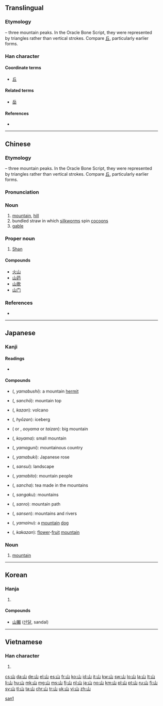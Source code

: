 {{CJK Unified Ideographs character info|hex=5C71}}
==Translingual==
{{stroke order|strokes=3}}
{{stroke order|type=animate}}
{{stroke order|type=cursive}}

===Etymology===
{{liushu|i}} – three mountain peaks. In the Oracle Bone Script, they were represented by triangles rather than vertical strokes. Compare [[丘]], particularly earlier forms.

{{Han etyl}}

===Han character===
{{Han char|rn=46|rad=山|as=00|sn=3|four=2277<sub>0</sub>|canj=山 (U)}}

====Coordinate terms====
* [[丘]]

====Related terms====
* [[岳]]

====References====
* {{Han ref|kx=0307.010|dkj=07869|dj=0604.230|hdz=10759.110|uh=5C71|ud=23665|bh=A473|bd=42099}}

----

==Chinese==
{{zh-hanzi-box|[[山]]}}

===Etymology===
{{liushu|i}} – three mountain peaks. In the Oracle Bone Script, they were represented by triangles rather than vertical strokes. Compare [[丘]], particularly earlier forms.

===Pronunciation===
{{zh-pron
|m=shān
|c=saan1
|mn=san/soaⁿ/suann
|h=poj=san|gd=san<sup>1</sup>|hpy=san1
|w=1se
|mc=y
|oc=y
|cat=n,pn
}}

===Noun===
{{zh-noun|mw=座}}

# [[mountain]], [[hill]]
# bundled straw in which [[silkworms]] spin [[cocoons]]
# [[gable]]

===Proper noun===
{{zh-proper noun}}

# {{surname|lang=zh}} [[Shan]]

====Compounds====
* [[火山]]
* [[山药]]
* [[山歌]]
* [[山门]]

===References===
* {{cite web
| url = http://www.mdbg.net/chindict/chindict.php?page=worddict&wdrst=0&wdqb=山
| title = 山
| work = MDBG English to Chinese dictionary ( Based on CC-CEDICT )
| language = Mandarin/English
| accessdate = 2014-02-26}}

[[Category:Beginning Mandarin|san1]]

----

==Japanese==
{{rfe|lang=ja|would benefit from having multiple etymology senses covering the native Japanese word and Sino-Japanese word written with the same character. See how [[火]] does it.}}
===Kanji===
{{ja-kanji|grade=1|rs=山00}}

====Readings====
* {{ja-readings
|goon=[[せん]] (sen)
|kanon=[[さん]] (san)
|kun=[[やま]] (yama)}}

====Compounds====
{{top2}}
* {{l|ja|山伏}} ({{l|ja|やまぶし}}, ''yamabushi''): a mountain [[hermit]]
* {{l|ja|山頂}} ({{l|ja|さんちょう}}, ''sanchō''): mountain top
* {{l|ja|火山}} ({{l|ja|かざん}}, ''kazan''): volcano
* {{l|ja|氷山}} ({{l|ja|ひょうざん}}, ''hyōzan''): iceberg
* {{l|ja|大山}} ({{l|ja|おおやま}} or {{l|ja|たいざん}}, ''ooyama'' or ''taizan''): big mountain
* {{l|ja|小山}} ({{l|ja|こやま}}, ''koyama''): small mountain
* {{l|ja|山国}} ({{l|ja|やまぐに}}, ''yamaguni''): mountainous country
* {{l|ja|山吹}} ({{l|ja|やまぶき}}, ''yamabuki''): Japanese rose
{{mid2}}
* {{l|ja|山水}} ({{l|ja|さんすい}}, ''sansui''): landscape
* {{l|ja|山人}} ({{l|ja|やまびと}}, ''yamabito''): mountain people
* {{l|ja|山茶}} ({{l|ja|さんちゃ}}, ''sancha''): tea made in the mountains
* {{l|ja|山岳}} ({{l|ja|さんがく}}, ''sangaku''): mountains
* {{l|ja|山路}} ({{l|ja|さんろ}}, ''sanro''): mountain path
* {{l|ja|山川}} ({{l|ja|さんせん}}, ''sansen''): mountains and rivers
* {{l|ja|山犬}} ({{l|ja|やまいぬ}}, ''yamainu''): a [[mountain]] [[dog]]
* {{l|ja|花果山}} ({{l|ja|かかざん}}, ''kakazan''): [[flower]]-[[fruit]] [[mountain]]
{{bottom}}

===Noun===
{{ja-noun|やま}}

# [[mountain]]
----

==Korean==

===Hanja===
{{ko-hanja|hangeul=산|rv=san|mr=san|y=san|eumhun=메|ehrv=me|ehmr=me|ehy=mey}}

# {{defn|lang=ko|sort=山00}}

====Compounds====
* [[山獺]] ([[산달]], sandal)

----

==Vietnamese==

===Han character===
{{vi-hantu|[[san]], [[sơn]]|rs=山00}}

# {{defn|lang=vi|sort=山00}}

[[Category:CJKV radicals| ]]

[[cs:山]]
[[da:山]]
[[de:山]]
[[el:山]]
[[es:山]]
[[fr:山]]
[[ko:山]]
[[id:山]]
[[it:山]]
[[kw:山]]
[[sw:山]]
[[lo:山]]
[[la:山]]
[[lt:山]]
[[li:山]]
[[hu:山]]
[[mk:山]]
[[mg:山]]
[[ms:山]]
[[fj:山]]
[[nl:山]]
[[ja:山]]
[[no:山]]
[[km:山]]
[[pl:山]]
[[pt:山]]
[[ru:山]]
[[fi:山]]
[[sv:山]]
[[tl:山]]
[[ta:山]]
[[chr:山]]
[[tr:山]]
[[uk:山]]
[[vi:山]]
[[zh:山]]